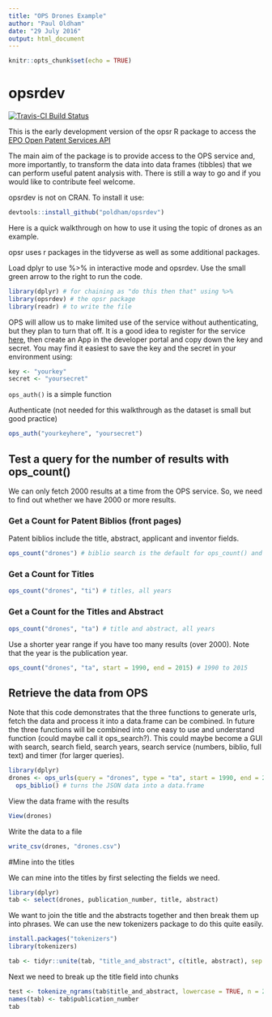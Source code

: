 ```yaml
---
title: "OPS Drones Example"
author: "Paul Oldham"
date: "29 July 2016"
output: html_document
---
```


```r
knitr::opts_chunk$set(echo = TRUE)
```

# opsrdev
[![Travis-CI Build Status](https://travis-ci.org/poldham/opsrdev.svg?branch=master)](https://travis-ci.org/poldham/opsrdev)

This is the early development version of the opsr R package to access the [EPO Open Patent Services API](http://www.epo.org/searching-for-patents/technical/espacenet/ops.html#tab1)

The main aim of the package is to provide access to the OPS service and, more importantly, to transform the data into data frames (tibbles) that we can perform useful patent analysis with. There is still a way to go and if you would like to contribute feel welcome. 

opsrdev is not on CRAN. To install it use: 

```r
devtools::install_github("poldham/opsrdev")
```

Here is a quick walkthrough on how to use it using the topic of drones as an example. 

opsr uses r packages in the tidyverse as well as some additional packages. 

Load dplyr to use %>% in interactive mode and opsrdev. Use the small green arrow to the right to run the code. 

```r
library(dplyr) # for chaining as "do this then that" using %>% 
library(opsrdev) # the opsr package
library(readr) # to write the file
```

OPS will allow us to make limited use of the service without authenticating, but they plan to turn that off. It is a good idea to register for the service [here](), then create an App in the developer portal and copy down the key and secret. You may find it easiest to save the key and the secret in your environment using: 

```r
key <- "yourkey"
secret <- "yoursecret"
```

`ops_auth()` is a simple function

Authenticate (not needed for this walkthrough as the dataset is small but good practice)
```r
ops_auth("yourkeyhere", "yoursecret")
```

## Test a query for the number of results with ops_count()

We can only fetch 2000 results at a time from the OPS service. So, we need to find out whether we have 2000 or more results.

### Get a Count for Patent Biblios (front pages)

Patent biblios include the title, abstract, applicant and inventor fields. 

```r
ops_count("drones") # biblio search is the default for ops_count() and "biblio" does not need to be specified.
```

### Get a Count for Titles

```r
ops_count("drones", "ti") # titles, all years
```

### Get a Count for the Titles and Abstract

```r
ops_count("drones", "ta") # title and abstract, all years
```

Use a shorter year range if you have too many results (over 2000). Note that the year is the publication year. 

```r
ops_count("drones", "ta", start = 1990, end = 2015) # 1990 to 2015
```

## Retrieve the data from OPS

Note that this code demonstrates that the three functions to generate urls, fetch the data and process it into a data.frame can be combined. In future the three functions will be combined into one easy to use and understand function (could maybe call it ops_search?). This could maybe become a GUI with search, search field, search years, search service (numbers, biblio, full text) and timer (for larger queries).

```r
library(dplyr)
drones <- ops_urls(query = "drones", type = "ta", start = 1990, end = 2015) %>% ops_iterate(., service = "biblio", timer = 10) %>% # fetches the data
  ops_biblio() # turns the JSON data into a data.frame
```

View the data frame with the results

```r
View(drones)
```

Write the data to a file

```r
write_csv(drones, "drones.csv")
```

#Mine into the titles

We can mine into the titles by first selecting the fields we need. 

```r
library(dplyr)
tab <- select(drones, publication_number, title, abstract)
```

We want to join the title and the abstracts together and then break them up into phrases. We can use the new tokenizers package to do this quite easily.

```r
install.packages("tokenizers")
library(tokenizers)
```

```r
tab <- tidyr::unite(tab, "title_and_abstract", c(title, abstract), sep = " ")
```

Next we need to break up the title field into chunks

```r
test <- tokenize_ngrams(tab$title_and_abstract, lowercase = TRUE, n = 2L, stopwords())
names(tab) <- tab$publication_number
tab
```


